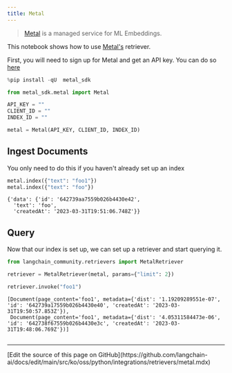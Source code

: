 ```yaml
---
title: Metal
---
```


>[Metal](https://github.com/getmetal/metal-python) is a managed service for ML Embeddings.

This notebook shows how to use [Metal's](https://docs.getmetal.io/introduction) retriever.

First, you will need to sign up for Metal and get an API key. You can do so [here](https://docs.getmetal.io/misc-create-app)

```python
%pip install -qU  metal_sdk
```

```python
from metal_sdk.metal import Metal

API_KEY = ""
CLIENT_ID = ""
INDEX_ID = ""

metal = Metal(API_KEY, CLIENT_ID, INDEX_ID)
```

## Ingest Documents

You only need to do this if you haven't already set up an index

```python
metal.index({"text": "foo1"})
metal.index({"text": "foo"})
```

```output
{'data': {'id': '642739aa7559b026b4430e42',
  'text': 'foo',
  'createdAt': '2023-03-31T19:51:06.748Z'}}
```

## Query

Now that our index is set up, we can set up a retriever and start querying it.

```python
from langchain_community.retrievers import MetalRetriever
```

```python
retriever = MetalRetriever(metal, params={"limit": 2})
```

```python
retriever.invoke("foo1")
```

```output
[Document(page_content='foo1', metadata={'dist': '1.19209289551e-07', 'id': '642739a17559b026b4430e40', 'createdAt': '2023-03-31T19:50:57.853Z'}),
 Document(page_content='foo1', metadata={'dist': '4.05311584473e-06', 'id': '642738f67559b026b4430e3c', 'createdAt': '2023-03-31T19:48:06.769Z'})]
```

```python

```

---

<Callout icon="pen-to-square" iconType="regular">
  [Edit the source of this page on GitHub](https://github.com/langchain-ai/docs/edit/main/src/ko/oss/python/integrations/retrievers/metal.mdx)
</Callout>
